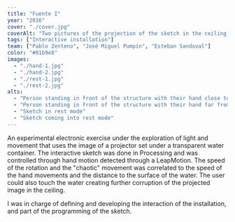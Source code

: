```yaml
---
title: "Fuente I"
year: "2016"
cover: "./cover.jpg"
coverAlt: "Two pictures of the projection of the sketch in the ceiling with the shadow of a hand in the middle"
tags: ["Interactive installation"]
team: ["Pablo Zenteno", "José Miguel Pumpín", "Esteban Sandoval"]
color: "#01b9e8"
images:
  - "./hand-1.jpg"
  - "./hand-2.jpg"
  - "./rest-1.jpg"
  - "./rest-2.jpg"
alts:
  - "Person standing in front of the structure with their hand close to the water"
  - "Person standing in front of the structure with their hand far from the water"
  - "Sketch in rest mode"
  - "Sketch coming into rest mode"
---
```


An experimental electronic exercise under the exploration of light and movement that uses the image of a projector set under a transparent water container. The interactive sketch was done in Processing and was controlled through hand motion detected through a LeapMotion. The speed of the rotation and the "chaotic" movement was correlated to the speed of the hand movements and the distance to the surface of the water. The user could also touch the water creating further corruption of the projected image in the ceiling.

I was in charge of defining and developing the interaction of the installation, and part of the programming of the sketch.
